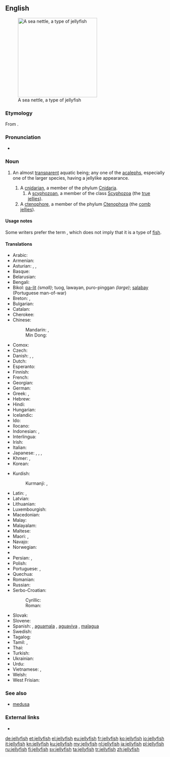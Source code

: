 ==English==
[[Image:Sea Nettle Jelly 1.jpg|250px|thumb|right|A sea nettle, a type of jellyfish]]

===Etymology===
From {{compound|jelly|fish}}.

===Pronunciation===
* {{audio|en-us-jellyfish.ogg|Audio (US)|lang=en}}

===Noun===
{{en-noun|jellyfish|jellyfishes}}

# {{context|zoology|lang=en}} An almost [[transparent]] aquatic being; any one of the [[acaleph]]s, especially one of the larger species, having a jellylike appearance.
## A [[cnidarian]], a member of the phylum [[Cnidaria]].
### A [[scyphozoan]], a member of the class [[Scyphozoa]] (the [[true jelly|true jellies]]).
## A [[ctenophore]], a member of the phylum [[Ctenophora]] (the [[comb jelly|comb jellies]]).

====Usage notes====
Some writers prefer the term {{term|jelly|lang=en}}, which does not imply that it is a type of [[fish]].

====Translations====
{{trans-top|aquatic being}}
* Arabic: {{t|ar|قنديل البحر|m|tr=qindīl al-baḥr|sc=Arab}} {{qualifier|sea lamp}}
* Armenian: {{t|hy|մեդուզա|tr=meduza|sc=Armn}}
* Asturian: {{t|ast|marmoca|f}}, {{t|ast|aguamala|f}}, {{t|ast|veleru|m}}
* Basque: {{t|eu|marmoka}}
* Belarusian: {{t|be|медуза|f|tr=medúza|sc=Cyrl}}
* Bengali: {{t|bn|জেলিফিশ|tr=jeliphish|sc=Beng}}
* Bikol: [[pa-lit]] ''(small)''; tuog, lawayan, puro-pinggan ''(large)''; [[salabay]] (Portuguese man-of-war)
* Breton: {{t+|br|morgaoulenn|f}}, {{t+|br|blonegenn-vor|f}}
* Bulgarian: {{t|bg|медуза|f|tr=medúza|sc=Cyrl}}
* Catalan: {{t|ca|medusa|f}}
* Cherokee: {{t|chr|ᏩᏂᎨ ᎠᏣᏗ|tr=wanige atsadi|sc=Cher}}
* Chinese:
*: Mandarin: {{t+|cmn|水母|tr=shuǐmǔ|sc=Hani}}, {{t+|cmn|海蜇|tr=hǎizhé|sc=Hani}} {{qualifier|sea mother}}
*: Min Dong: {{t|cdo|tá}}
* Comox: {{t|coo|q̓ʊpɬanačaɬ}}
* Czech: {{t|cs|medúza|f}}
* Danish: {{t|da|gople|c}}, {{t|da|vandmand|c}}, {{t|da|brandmand|c}}
* Dutch: {{t+|nl|kwal|f}}
* Esperanto: {{t|eo|meduzo}}
* Finnish: {{t+|fi|meduusa}}
* French: {{t+|fr|méduse|f}}
* Georgian: {{t|ka|მედუზა|tr=meduza|sc=Geor}}
* German: {{t+|de|Qualle|f}}
* Greek: {{t+|el|τσούχτρα|f|tr=tsúchtra|sc=Grek}}, {{t+|el|μέδουσα|f|tr=médusa|sc=Grek}}
* Hebrew: {{t+|he|מדוזה|f|tr=meduza|sc=Hebr}}
* Hindi: {{t|hi|जेलिफ़िश|tr=jelifiś|sc=Deva}}
* Hungarian: {{t+|hu|medúza}}
* Icelandic: {{t+|is|marglytta|f}}
* Ido: {{t+|io|meduzo}}
* Ilocano: {{t|ilo|karominas}}
* Indonesian: {{t|id|ubur-ubur}}, {{t|id|ampai-ampai}}
* Interlingua: {{t|ia|medusa}}
* Irish: {{t|ga|smugairle róin|m}}
* Italian: {{t+|it|medusa|f}}
* Japanese: {{t|ja|海月|sc=Jpan|tr=くらげ, kurage}} {{qualifier|sea moon}}, {{t|ja|水母|tr=くらげ, kurage|sc=Jpan}} {{qualifier|sea mother}}, {{t|ja|クラゲ|tr=kurage|sc=Jpan}}, {{t|ja|すいぼ|tr=suibo|sc=Jpan}}
* Khmer: {{t|km|ខ្ញែសមុទ្រ|tr=kɲae saʔmot|sc=Khmr}}, {{t|km|ជំពុលទឹក|tr=kampuptik|sc=Khmr}}
* Korean: {{t+|ko|해파리|tr=haepari|sc=Kore}}
{{trans-mid}}
* Kurdish:
*: Kurmanji: {{t+|ku|pişemasî}}, {{t+|ku|medûsa}}
* Latin: {{t|la|pulmo}}, {{t|la|halipleumon}}
* Latvian: {{t|lv|medūza}}
* Lithuanian: {{t|lt|medūzos}}
* Luxembourgish: {{t|lb|Jelliskapp|m}}
* Macedonian: {{t|mk|медуза|f|tr=meduza|sc=Cyrl}}
* Malay: {{t|ms|ampai-ampai}}
* Malayalam: {{t|ml|കടല്ച്ചൊറി}}
* Maltese: {{t|mt|brama|f}}
* Maori: {{t|mi|maremaretai}}, {{t|mi|petipeti}}
* Navajo: {{t|nv|jélii łóóʼ}}
* Norwegian: {{t|no|manet}}
* {{trreq|ang}}
* Persian: {{t|fa|عروس دریایی|tr=orus daryâyi|sc=fa-Arab}} {{qualifier|sea bride}}, {{t|fa|چتر دریایی|tr=čatr daryâyi|sc=fa-Arab}} {{qualifier|sea umbrella}}
* Polish: {{t+|pl|meduza|f}}
* Portuguese: {{t+|pt|medusa|f}}, {{t+|pt|água-viva|f}}
* Quechua: {{t|qu|kachu k'arachiq}}
* Romanian: {{t+|ro|meduză|f}}
* Russian: {{t+|ru|медуза|f|tr=medúza}}
* Serbo-Croatian:
*: Cyrillic: {{t|sh|медуза|f}}
*: Roman: {{t|sh|meduza|f}}
* Slovak: {{t|sk|medúza|f}}
* Slovene: {{t+|sl|meduza|f}}
* Spanish: {{t+|es|medusa|f}}, [[aguamala]] {{g|m}} {{qualifier|Colombia|Costa Rica|Cuba|Ecuador|Mexico|Nicaragua|Panama|Southern Spain|Venezuela}}, [[aguaviva]] {{g|m}} {{qualifier|Argentina|Southern Spain and Canary Islands|Uruguay}}, [[malagua]] {{g|f}} {{qualifier|Peru}}
* Swedish: {{t+|sv|manet|c}}
* Tagalog: {{t+|tl|dikya}}
* Tamil: {{t+|ta|இழுது|tr=iẓutu}}, {{t|ta|சொறிமுட்டை|tr=çoṟimuṭṭai|sc=Taml}}
* Thai: {{t|th|แมงกะพรุน|tr=maeng gà proon|sc=Thai}}
* Turkish: {{t+|tr|denizanası}}
* Ukrainian: {{t|uk|медуза|f|tr=medúza|sc=Cyrl}}
* Urdu: {{t|ur|جیلیفش|tr=jelifiś|sc=ur-Arab}}
* Vietnamese: {{t+|vi|sứa}}, {{t|vi|con sứa}}
* Welsh: {{t|cy|sglefren fôr}}
* West Frisian: {{t|fy|kwab|c}}
{{trans-bottom}}

===See also===
* [[medusa]]

===External links===
* {{pedia}}

[[de:jellyfish]]
[[et:jellyfish]]
[[el:jellyfish]]
[[eu:jellyfish]]
[[fr:jellyfish]]
[[ko:jellyfish]]
[[io:jellyfish]]
[[it:jellyfish]]
[[kn:jellyfish]]
[[ku:jellyfish]]
[[my:jellyfish]]
[[nl:jellyfish]]
[[ja:jellyfish]]
[[pl:jellyfish]]
[[ru:jellyfish]]
[[fi:jellyfish]]
[[sv:jellyfish]]
[[ta:jellyfish]]
[[tr:jellyfish]]
[[zh:jellyfish]]
